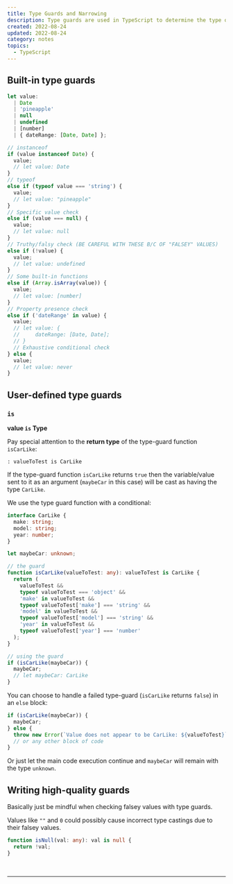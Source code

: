 ```yaml
---
title: Type Guards and Narrowing
description: Type guards are used in TypeScript to determine the type of a value and narrow it down to a more specific type based on certain conditions. There are built-in type guards like `instanceof`, `typeof`, and `Array.isArray()`. User-defined type guards can be created with the `is` operator, which is used in a type guard function with a return type of `valueToTest is Type`. To write high-quality type guards, it is important to be careful when checking for falsey values as it could lead to incorrect type castings.
created: 2022-08-24
updated: 2022-08-24
category: notes
topics:
  - TypeScript
---
```


## Built-in type guards

```ts
let value:
  | Date
  | 'pineapple'
  | null
  | undefined
  | [number]
  | { dateRange: [Date, Date] };

// instanceof
if (value instanceof Date) {
  value;
  // let value: Date
}
// typeof
else if (typeof value === 'string') {
  value;
  // let value: "pineapple"
}
// Specific value check
else if (value === null) {
  value;
  // let value: null
}
// Truthy/falsy check (BE CAREFUL WITH THESE B/C OF "FALSEY" VALUES)
else if (!value) {
  value;
  // let value: undefined
}
// Some built-in functions
else if (Array.isArray(value)) {
  value;
  // let value: [number]
}
// Property presence check
else if ('dateRange' in value) {
  value;
  // let value: {
  //     dateRange: [Date, Date];
  // }
  // Exhaustive conditional check
} else {
  value;
  // let value: never
}
```

## User-defined type guards

### `is`

**value `is` Type**

Pay special attention to the **return type** of the type-guard function `isCarLike`:

`: valueToTest is CarLike`

If the type-guard function `isCarLike` returns `true` then the variable/value sent to it as an argument (`maybeCar` in this case) will be cast as having the type `CarLike`.

We use the type guard function with a conditional:

```ts
interface CarLike {
  make: string;
  model: string;
  year: number;
}

let maybeCar: unknown;

// the guard
function isCarLike(valueToTest: any): valueToTest is CarLike {
  return (
    valueToTest &&
    typeof valueToTest === 'object' &&
    'make' in valueToTest &&
    typeof valueToTest['make'] === 'string' &&
    'model' in valueToTest &&
    typeof valueToTest['model'] === 'string' &&
    'year' in valueToTest &&
    typeof valueToTest['year'] === 'number'
  );
}

// using the guard
if (isCarLike(maybeCar)) {
  maybeCar;
  // let maybeCar: CarLike
}
```

You can choose to handle a failed type-guard (`isCarLike` returns `false`) in an `else` block:

```ts
if (isCarLike(maybeCar)) {
  maybeCar;
} else {
  throw new Error(`Value does not appear to be CarLike: ${valueToTest}`);
  // or any other block of code
}
```

Or just let the main code execution continue and `maybeCar` will remain with the type `unknown`.

## Writing high-quality guards

Basically just be mindful when checking falsey values with type guards.

Values like `""` and `0` could possibly cause incorrect type castings due to their falsey values.

```ts
function isNull(val: any): val is null {
  return !val;
}
```

<br />

<TSFundamentalsCourse />

---

<LastUpdated updated={updated} />
